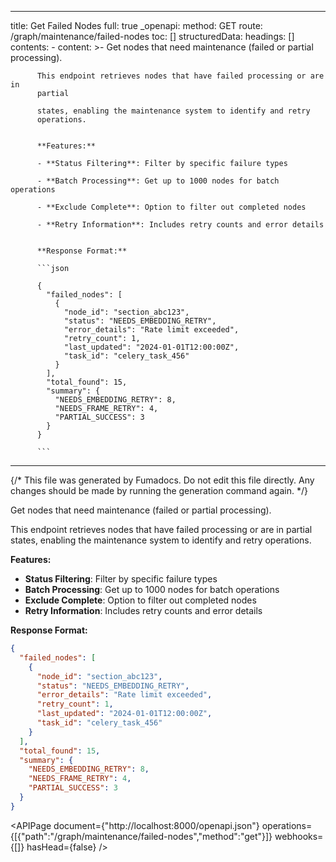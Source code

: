 <!-- AUTO-GENERATED: fumadocs-openapi (safe to overwrite) -->

---
title: Get Failed Nodes
full: true
_openapi:
  method: GET
  route: /graph/maintenance/failed-nodes
  toc: []
  structuredData:
    headings: []
    contents:
      - content: >-
          Get nodes that need maintenance (failed or partial processing).


          This endpoint retrieves nodes that have failed processing or are in
          partial

          states, enabling the maintenance system to identify and retry
          operations.


          **Features:**

          - **Status Filtering**: Filter by specific failure types

          - **Batch Processing**: Get up to 1000 nodes for batch operations

          - **Exclude Complete**: Option to filter out completed nodes

          - **Retry Information**: Includes retry counts and error details


          **Response Format:**

          ```json

          {
            "failed_nodes": [
              {
                "node_id": "section_abc123",
                "status": "NEEDS_EMBEDDING_RETRY",
                "error_details": "Rate limit exceeded",
                "retry_count": 1,
                "last_updated": "2024-01-01T12:00:00Z",
                "task_id": "celery_task_456"
              }
            ],
            "total_found": 15,
            "summary": {
              "NEEDS_EMBEDDING_RETRY": 8,
              "NEEDS_FRAME_RETRY": 4,
              "PARTIAL_SUCCESS": 3
            }
          }

          ```
---

{/* This file was generated by Fumadocs. Do not edit this file directly. Any changes should be made by running the generation command again. */}

Get nodes that need maintenance (failed or partial processing).

This endpoint retrieves nodes that have failed processing or are in partial
states, enabling the maintenance system to identify and retry operations.

**Features:**
- **Status Filtering**: Filter by specific failure types
- **Batch Processing**: Get up to 1000 nodes for batch operations
- **Exclude Complete**: Option to filter out completed nodes
- **Retry Information**: Includes retry counts and error details

**Response Format:**
```json
{
  "failed_nodes": [
    {
      "node_id": "section_abc123",
      "status": "NEEDS_EMBEDDING_RETRY",
      "error_details": "Rate limit exceeded",
      "retry_count": 1,
      "last_updated": "2024-01-01T12:00:00Z",
      "task_id": "celery_task_456"
    }
  ],
  "total_found": 15,
  "summary": {
    "NEEDS_EMBEDDING_RETRY": 8,
    "NEEDS_FRAME_RETRY": 4,
    "PARTIAL_SUCCESS": 3
  }
}
```

<APIPage document={"http://localhost:8000/openapi.json"} operations={[{"path":"/graph/maintenance/failed-nodes","method":"get"}]} webhooks={[]} hasHead={false} />